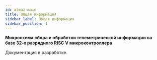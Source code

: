 ```yaml
---
id: almaz-main
title: Общая информация
sidebar_label: Общая информация
sidebar_position: 1
---
```



**Микросхема сбора и обработки телеметрической информации на базе 32-х разрядного RISC V микроконтроллера**

Документация в разработке.

